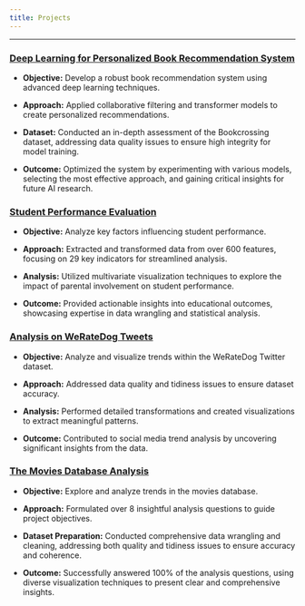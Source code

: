 ```yaml
---
title: Projects
---
```


---

### [Deep Learning for Personalized Book Recommendation System](https://github.com/comsavvy/Book-recommendation-system-project){.external target="_blank"}

- **Objective:** Develop a robust book recommendation system using advanced deep learning techniques.

- **Approach:** Applied collaborative filtering and transformer models to create personalized recommendations.

- **Dataset:** Conducted an in-depth assessment of the Bookcrossing dataset, addressing data quality issues to ensure high integrity for model training.

- **Outcome:** Optimized the system by experimenting with various models, selecting the most effective approach, and gaining critical insights for future AI research.

### [Student Performance Evaluation](https://github.com/comsavvy/Students-Performance-Evaluation){.external target="_blank"}

- **Objective:** Analyze key factors influencing student performance.

- **Approach:** Extracted and transformed data from over 600 features, focusing on 29 key indicators for streamlined analysis.

- **Analysis:** Utilized multivariate visualization techniques to explore the impact of parental involvement on student performance.

- **Outcome:** Provided actionable insights into educational outcomes, showcasing expertise in data wrangling and statistical analysis.

### [Analysis on WeRateDog Tweets](https://github.com/comsavvy/WeRateDogs-Wrangling-and-Visualization-Analysis){.external target="_blank"}

- **Objective:** Analyze and visualize trends within the WeRateDog Twitter dataset.

- **Approach:** Addressed data quality and tidiness issues to ensure dataset accuracy.

- **Analysis:** Performed detailed transformations and created visualizations to extract meaningful patterns.

- **Outcome:** Contributed to social media trend analysis by uncovering significant insights from the data.

### [The Movies Database Analysis](https://github.com/comsavvy/Movies-dataset-Analysis){.external target="_blank"}

- **Objective:** Explore and analyze trends in the movies database.

- **Approach:** Formulated over 8 insightful analysis questions to guide project objectives.

- **Dataset Preparation:** Conducted comprehensive data wrangling and cleaning, addressing both quality and tidiness issues to ensure accuracy and coherence.

- **Outcome:** Successfully answered 100% of the analysis questions, using diverse visualization techniques to present clear and comprehensive insights.
